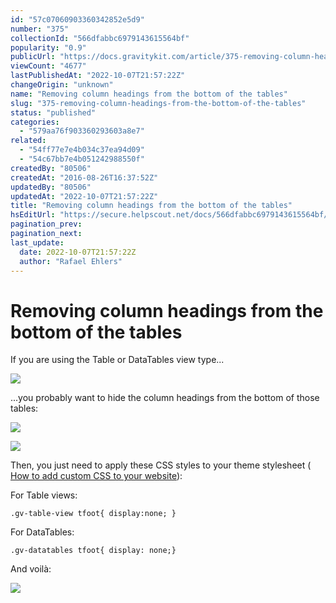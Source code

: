 ```yaml
---
id: "57c07060903360342852e5d9"
number: "375"
collectionId: "566dfabbc6979143615564bf"
popularity: "0.9"
publicUrl: "https://docs.gravitykit.com/article/375-removing-column-headings-from-the-bottom-of-the-tables"
viewCount: "4677"
lastPublishedAt: "2022-10-07T21:57:22Z"
changeOrigin: "unknown"
name: "Removing column headings from the bottom of the tables"
slug: "375-removing-column-headings-from-the-bottom-of-the-tables"
status: "published"
categories: 
  - "579aa76f903360293603a8e7"
related: 
  - "54ff77e7e4b034c37ea94d09"
  - "54c67bb7e4b051242988550f"
createdBy: "80506"
createdAt: "2016-08-26T16:37:52Z"
updatedBy: "80506"
updatedAt: "2022-10-07T21:57:22Z"
title: "Removing column headings from the bottom of the tables"
hsEditUrl: "https://secure.helpscout.net/docs/566dfabbc6979143615564bf/article/57c07060903360342852e5d9"
pagination_prev: 
pagination_next: 
last_update:
  date: 2022-10-07T21:57:22Z
  author: "Rafael Ehlers"
---
```


# Removing column headings from the bottom of the tables

If you are using the Table or DataTables view type...

![](https://s3.amazonaws.com/helpscout.net/docs/assets/54c58489e4b051242988532c/images/57c07105903360342852e5e3/file-BvqYeNTuuG.jpg)

...you probably want to hide the column headings from the bottom of those tables:

![](https://s3.amazonaws.com/helpscout.net/docs/assets/54c58489e4b051242988532c/images/57c0718b903360342852e5ea/file-3Lw2R5YiXE.jpg)

![](https://s3.amazonaws.com/helpscout.net/docs/assets/54c58489e4b051242988532c/images/57c071d5903360342852e5ef/file-uBaYQLSkJV.jpg)

Then, you just need to apply these CSS styles to your theme stylesheet ( [How to add custom CSS to your website](https://docs.gravitykit.com/article/246-adding-custom-css-to-your-website)):

For Table views:

```
.gv-table-view tfoot{ display:none; }
```

For DataTables:

```
.gv-datatables tfoot{ display: none;}
```

And voilà:

![](https://s3.amazonaws.com/helpscout.net/docs/assets/54c58489e4b051242988532c/images/57c072c5c6979156e4f1e19a/file-uV1lxHb9iA.jpg)